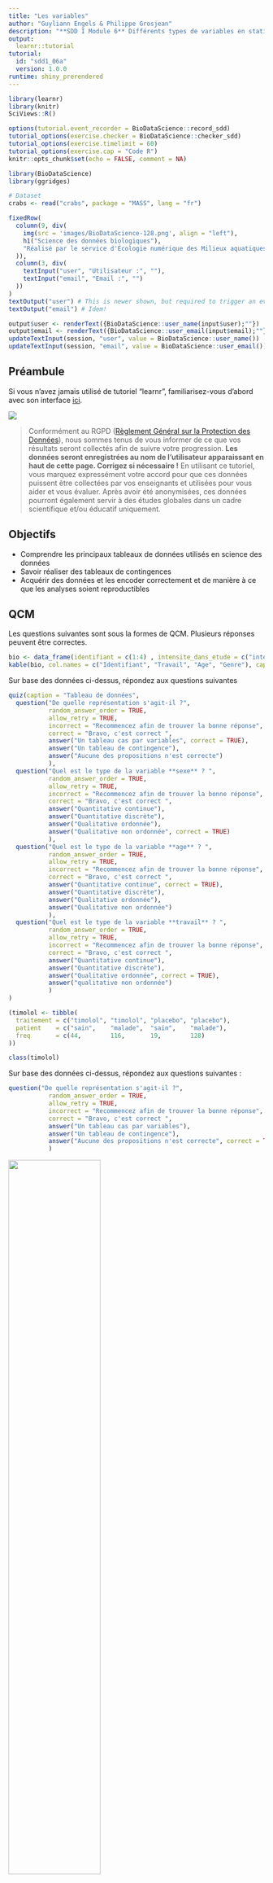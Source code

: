 ```yaml
---
title: "Les variables"
author: "Guyliann Engels & Philippe Grosjean"
description: "**SDD I Module 6** Différents types de variables en statistiques."
output:
  learnr::tutorial 
tutorial:
  id: "sdd1_06a"
  version: 1.0.0
runtime: shiny_prerendered
---
```


```r
library(learnr)
library(knitr)
SciViews::R()

options(tutorial.event_recorder = BioDataScience::record_sdd)
tutorial_options(exercise.checker = BioDataScience::checker_sdd)
tutorial_options(exercise.timelimit = 60)
tutorial_options(exercise.cap = "Code R")
knitr::opts_chunk$set(echo = FALSE, comment = NA)

library(BioDataScience)
library(ggridges)

# Dataset
crabs <- read("crabs", package = "MASS", lang = "fr")
```

```r
fixedRow(
  column(9, div(
    img(src = 'images/BioDataScience-128.png', align = "left"),
    h1("Science des données biologiques"),
    "Réalisé par le service d'Écologie numérique des Milieux aquatiques, Université de Mons (Belgique)"
  )),
  column(3, div(
    textInput("user", "Utilisateur :", ""),
    textInput("email", "Email :", "")
  ))
)
textOutput("user") # This is newer shown, but required to trigger an event!
textOutput("email") # Idem!
```

```r
output$user <- renderText({BioDataScience::user_name(input$user);""})
output$email <- renderText({BioDataScience::user_email(input$email);""})
updateTextInput(session, "user", value = BioDataScience::user_name())
updateTextInput(session, "email", value = BioDataScience::user_email())
```


## Préambule

Si vous n'avez jamais utilisé de tutoriel "learnr", familiarisez-vous d'abord avec son interface [ici](http://biodatascience-course.sciviews.org/sdd-umons/learnr.html).

![](images/attention.jpg)

> Conformément au RGPD ([Règlement Général sur la Protection des Données](https://ec.europa.eu/info/law/law-topic/data-protection/reform/rules-business-and-organisations/principles-gdpr_fr)), nous sommes tenus de vous informer de ce que vos résultats seront collectés afin de suivre votre progression. **Les données seront enregistrées au nom de l'utilisateur apparaissant en haut de cette page. Corrigez si nécessaire !** En utilisant ce tutoriel, vous marquez expressément votre accord pour que ces données puissent être collectées par vos enseignants et utilisées pour vous aider et vous évaluer. Après avoir été anonymisées, ces données pourront également servir à des études globales dans un cadre scientifique et/ou éducatif uniquement.


## Objectifs

- Comprendre les principaux tableaux de données utilisés en science des données
- Savoir réaliser des tableaux de contingences
- Acquérir des données et les encoder correctement et de manière à ce que les analyses soient reproductibles

## QCM 

Les questions suivantes sont sous la formes de QCM. Plusieurs réponses peuvent être correctes. 


```r
bio <- data_frame(identifiant = c(1:4) , intensite_dans_etude = c("intensif", "faible", "moyen", "moyen"), age = c(18, 24, 20, 19), sexe = c("H", "H", "F", "H"))
kable(bio, col.names = c("Identifiant", "Travail", "Age", "Genre"), caption = "Quantité de travail fourni par des étudiants en fonction de leur age et genre. \\label{intensite_etude}")
```

Sur base des données ci-dessus, répondez aux questions suivantes 


```r
quiz(caption = "Tableau de données",
  question("De quelle représentation s'agit-il ?",
           random_answer_order = TRUE,
           allow_retry = TRUE,
           incorrect = "Recommencez afin de trouver la bonne réponse",
           correct = "Bravo, c'est correct ",
           answer("Un tableau cas par variables", correct = TRUE),
           answer("Un tableau de contingence"),
           answer("Aucune des propositions n'est correcte")
           ),
  question("Quel est le type de la variable **sexe** ? ",
           random_answer_order = TRUE,
           allow_retry = TRUE,
           incorrect = "Recommencez afin de trouver la bonne réponse",
           correct = "Bravo, c'est correct ",
           answer("Quantitative continue"),
           answer("Quantitative discrète"),
           answer("Qualitative ordonnée"),
           answer("Qualitative non ordonnée", correct = TRUE)
           ),
  question("Quel est le type de la variable **age** ? ",
           random_answer_order = TRUE,
           allow_retry = TRUE,
           incorrect = "Recommencez afin de trouver la bonne réponse",
           correct = "Bravo, c'est correct ",
           answer("Quantitative continue", correct = TRUE),
           answer("Quantitative discrète"),
           answer("Qualitative ordonnée"),
           answer("Qualitative non ordonnée")
           ),
  question("Quel est le type de la variable **travail** ? ",
           random_answer_order = TRUE,
           allow_retry = TRUE,
           incorrect = "Recommencez afin de trouver la bonne réponse",
           correct = "Bravo, c'est correct ",
           answer("Quantitative continue"),
           answer("Quantitative discrète"),
           answer("Qualitative ordonnée", correct = TRUE),
           answer("qualitative non ordonnée")
           )
)
```



```r
(timolol <- tibble(
  traitement = c("timolol", "timolol", "placebo", "placebo"),
  patient    = c("sain",    "malade",  "sain",    "malade"),
  freq       = c(44,        116,       19,        128)
))

class(timolol)
```
Sur base des données ci-dessus, répondez aux questions suivantes :

```r
question("De quelle représentation s'agit-il ?",
           random_answer_order = TRUE,
           allow_retry = TRUE,
           incorrect = "Recommencez afin de trouver la bonne réponse",
           correct = "Bravo, c'est correct ",
           answer("Un tableau cas par variables"),
           answer("Un tableau de contingence"),
           answer("Aucune des propositions n'est correcte", correct = TRUE)
           )
```

![](images/targets_2.png){height='60%' width='60%'}

Sur base de l'image ci-dessus, répondez aux question suivantes :

```r
quiz(
  question("Qualifiez l'image A :", 
           type = "multiple",
           random_answer_order = TRUE,
           allow_retry = TRUE,
           incorrect = "Recommencez afin de trouver la/les bonne(s) réponse(s)",
           correct = "Bravo, c'est correct ",
           answer("Précis", correct = TRUE),
           answer("Imprécis"),
           answer("Exact", correct = TRUE),
           answer("Inexact")
           ),
  question("Qualifiez l'image B :", 
           type = "multiple",
           random_answer_order = TRUE,
           allow_retry = TRUE,
           incorrect = "Recommencez afin de trouver la/les bonne(s) réponse(s)",
           correct = "Bravo, c'est correct ",
           answer("Précis"),
           answer("Imprécis", correct = TRUE),
           answer("Exact", correct = TRUE),
           answer("Inexact")
           ),
  question("Qualifiez l'image C :", 
           type = "multiple",
           random_answer_order = TRUE,
           allow_retry = TRUE,
           incorrect = "Recommencez afin de trouver la/les bonne(s) réponse(s)",
           correct = "Bravo, c'est correct ",
           answer("Précis",  correct = TRUE),
           answer("Imprécis"),
           answer("Exact"),
           answer("Inexact", correct = TRUE)
           ),
  question("Qualifiez l'image D :", 
           type = "multiple",
           random_answer_order = TRUE,
           allow_retry = TRUE,
           incorrect = "Recommencez afin de trouver la/les bonne(s) réponse(s)",
           correct = "Bravo, c'est correct ",
           answer("Précis"),
           answer("Imprécis",  correct = TRUE),
           answer("Exact"),
           answer("Inexact", correct = TRUE)
           )
  )
```


## Conclusion

Bravo! Vous venez de terminer votre séance d'exercices dans un tutoriel "learnr". 

Laissez nous vos impressions sur cet outil pédagogique ou expérimentez encore dans la zone ci-dessous. Rappelez-vous que pour placer un commentaire dans une zone de code R, vous devez utilisez un dièse (`#`) devant vos phrases.

```r
# Ajout de commentaires 
# ...
```

```r
# Not yet...
```

